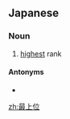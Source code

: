 ==Japanese==
{{ja-kanjitab|さい|じょう|い|yomi=on}}

===Noun===
{{ja-noun|さいじょうい|hhira=さいじょうゐ}}

# [[highest]] rank

====Antonyms====
* {{ja-l|最下位|さいかい|saikai}}

[[zh:最上位]]